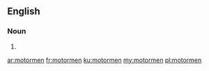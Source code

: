 ==English==

===Noun===
{{head|en|plural}}

# {{plural of|motorman|lang=en|nocat=1}}

[[ar:motormen]]
[[fr:motormen]]
[[ku:motormen]]
[[my:motormen]]
[[pl:motormen]]